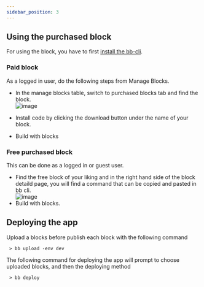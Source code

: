 ```yaml
---
sidebar_position: 3
---
```


## Using the purchased block
For using the block, you have to first [install the bb-cli](https://docs.appblocks.com/docs/Getting%20Started/Setting%20up%20the%20CLI).

### Paid block
As a logged in user, do the following steps from Manage Blocks.
* In the manage blocks table, switch to purchased blocks tab and find the block.  
![image](https://user-images.githubusercontent.com/33730398/217721029-cb899598-6837-47b3-9408-0fc3be1d93da.png)

* Install code by clicking the download button under the name of your block.
* Build with blocks

### Free purchased block
This can be done as a logged in or guest user.
* Find the free block of your liking and in the right hand side of the block detaild page, you will find a command that can be copied and pasted in bb cli.   
  ![image](https://user-images.githubusercontent.com/33730398/217720466-3e16a5e2-7d20-4b7c-a8b7-0c050858f900.png)
* Build with blocks.


## Deploying the app
Upload a blocks before publish each block with the following command  

     > bb upload -env dev    
     
The following command for deploying the app will prompt to choose uploaded blocks, and then the deploying method  

     > bb deploy  
